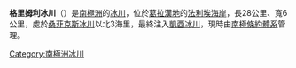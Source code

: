 {{coord|69|9|S|64|40|W|source:GNIS|display=title}}

'''格里姆利冰川'''（{{lang-en|Grimley Glacier}}）是[[南極洲|南極洲]]的[[冰川|冰川]]，位於[[葛拉漢地|葛拉漢地]]的[[法利埃海岸|法利埃海岸]]，長28公里、寬6公里，處於[[桑菲克斯冰川|桑菲克斯冰川]]以北3海里，最終注入[[凱西冰川|凱西冰川]]，現時由[[南極條約體系|南極條約體系]]管理。

{{DEFAULTSORT:Grimley Glacier}}
[[Category:南極洲冰川|Category:南極洲冰川]]


{{FallièresCoast-geo-stub}}